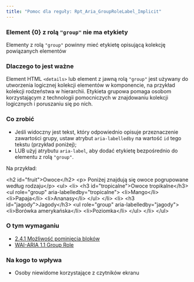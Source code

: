 ```yaml
---
title: "Pomoc dla reguły: Rpt_Aria_GroupRoleLabel_Implicit"
---
```


<div className="toolHelp">
<Row>
<Column colLg={16} colMd={8} colSm={4} className="toolHead">

### Element {0} z rolą `"group"` nie ma etykiety

<div id="locLevel"></div>

Elementy z rolą `"group"` powinny mieć etykietę opisującą kolekcję powiązanych elementów

</Column>
</Row>
<Row>
<Column colLg={11} colMd={5} colSm={4} className="toolMain">

### Dlaczego to jest ważne

Element HTML `<details>` lub element z jawną rolą `"group"` jest używany do utworzenia logicznej kolekcji elementów w komponencie, na przykład kolekcji rodzeństwa w hierarchii. Etykieta grupowa pomaga osobom korzystającym z technologii pomocniczych w znajdowaniu kolekcji logicznych i poruszaniu się po nich.

<div id="locSnippet"></div>

### Co zrobić

* Jeśli widoczny jest tekst, który odpowiednio opisuje przeznaczenie zawartości grupy, ustaw atrybut `aria-labelledby` na wartość `id` tego tekstu (przykład poniżej);
* LUB użyj atrybutu `aria-label`, aby dodać etykietę bezpośrednio do elementu z rolą `"group"`.

Na przykład:

<CodeSnippet type="multi" light={true}> &lt;h2 id="fruit"&gt;Owoce&lt;/h2&gt;
       &lt;p&gt; Poniżej znajdują się owoce pogrupowane według rodzaju&lt;/p&gt;
       &lt;ul&gt;
          &lt;li&gt; &lt;h3 id="tropicalne"&gt;Owoce tropikalne&lt;/h3&gt;
             &lt;ul role="group" aria-labelledby="tropicalne"&gt;
                &lt;li&gt;Mango&lt;/li&gt;
                &lt;li&gt;Papaja&lt;/li&gt;
                &lt;li&gt;Ananasy&lt;/li&gt;
             &lt;/ul&gt;
         &lt;/li&gt;
         &lt;li&gt; &lt;h3 id="jagody"&gt;Jagody&lt;/h3&gt;
            &lt;ul role="group" aria-labelledby="jagody"&gt;
               &lt;li&gt;Borówka amerykańska&lt;/li&gt;
               &lt;li&gt;Poziomka&lt;/li&gt;
            &lt;/ul&gt;
         &lt;/li&gt;
       &lt;/ul&gt;</CodeSnippet>

</Column>
<Column colLg={5} colMd={3} colSm={4} className="toolLeft">

### O tym wymaganiu

* [2.4.1 Możliwość pominięcia bloków](https://wcag.lepszyweb.pl/#bypass-blocks)
* [WAI-ARIA 1.1 Group Role](https://www.w3.org/TR/wai-aria-1.1/#group)

### Na kogo to wpływa

* Osoby niewidome korzystające z czytników ekranu

</Column>
</Row>
</div>

